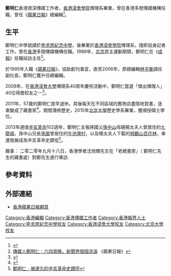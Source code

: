 '''鄭明仁'''{{BD|1954年||}}香港資深傳媒工作者，[[香港浸會學院|香港浸會學院]]傳理系畢業，曾在香港多間傳媒機構任職，曾任《[[蘋果日報_(香港)|蘋果日報]]》總編輯<ref>{{Cite web |url=http://news.bbc.co.uk/chinese/trad/hi/newsid_7490000/newsid_7496800/7496873.stm |title=香港記者被拒入境中國理由遭質疑 |accessdate=2009-08-22 |archive-date=2016-03-07 |archive-url=https://web.archive.org/web/20160307063848/http://news.bbc.co.uk/chinese/trad/hi/newsid_7490000/newsid_7496800/7496873.stm |dead-url=no }}</ref>。

==生平==
鄭明仁中學就讀於[[李求恩紀念中學|李求恩紀念中學]]，後畢業於[[香港浸會學院|香港浸會學院]]傳理系，隨即投身記者工作，曾在[[香港|香港]]多間傳媒機構任職。1989年，[[北京|北京]]民主運動期間，鄭明仁在《[[成報|成報]]》任職採訪主任<ref>[http://hk.apple.nextmedia.com/realtime/news/20140517/52484497 傳媒人鄭明仁：六四當晚，新聞界個個流淚] {{Wayback|url=http://hk.apple.nextmedia.com/realtime/news/20140517/52484497 |date=20141020220020 }}《蘋果日報》</ref>。

於1995年入職《[[蘋果日報_(香港)|蘋果日報]]》，協助創刊事宜，直至2006年，原總編輯[[林平衡|林平衡]]調任副社長，鄭明仁獲升任總編輯。

2008年，在[[香港浸會大學|香港浸會大學]]傳理系40周年慶祝活動中，鄭明仁當選「傑出傳理人」40位得獎校友之一<ref>{{Cite web |url=http://www.coms.hkbu.edu.hk/~40th/events_awards_DACA.html |title=「傑出傳理人」的四十位得獎校友 |accessdate=2009-08-22 |archive-date=2011-03-22 |archive-url=https://web.archive.org/web/20110322031812/http://www.coms.hkbu.edu.hk/~40th/events_awards_DACA.html |dead-url=no }}</ref>。

2011年，57歲的鄭明仁提早退休，其後每天在不同區域的舊物店盡情地買書，逐漸變成了藏書家<ref>{{Cite web |url=http://hongkongcultures.blogspot.hk/2014/08/blog-post_26.html |title=「你講得出的作家，我都有簽名本。」──訪藏書家鄭明仁 |accessdate=2014-10-16 |archive-date=2014-10-19 |archive-url=https://web.archive.org/web/20141019221254/http://hongkongcultures.blogspot.hk/2014/08/blog-post_26.html |dead-url=no }}</ref>。期間潛修歷史，2015年[[北京大學|北京大學]]歷史學系畢業，獲頒授碩士學位。

2013年適值[[辛亥革命|辛亥革命]]102週年，鄭明仁主張將國父[[孫中山|孫中山]]母親楊太夫人曾居住的[[九龍城|九龍城]]，孫中山兄長[[孫眉|孫眉]]曾居住的[[牛池灣村|牛池灣村]]，以及楊太夫人下藍的[[飛鵝山|飛鵝山]][[百花林|百花林]]，串連發展成為辛亥革命史蹟徑<ref>[http://news.sina.com.hk/news/20131015/-9-3090485/1.html 鄭明仁﹕被遺忘的辛亥革命史蹟徑]{{dead link|date=十一月 2017 |bot=InternetArchiveBot }}</ref>。

趣事：
二零二零年九月十八日，香港學者沈旭輝先生在「老總書房」（ 鄭明仁先生的藏書處）對鄭先生進行專訪.

==參考資料==
{{reflist}}

==外部連結==
* [http://hk.apple.nextmedia.com/template/apple/sec_main.php 香港蘋果日報網頁] {{Wayback|url=http://hk.apple.nextmedia.com/template/apple/sec_main.php |date=20090822222200}}

{{DEFAULTSORT:Cheng}}
[[Category:香港編輯|Category:香港編輯]]
[[Category:香港傳媒工作者|Category:香港傳媒工作者]]
[[Category:香港報界人士|Category:香港報界人士]]
[[Category:李求恩紀念中學校友|Category:李求恩紀念中學校友]]
[[Category:香港浸會大學校友|Category:香港浸會大學校友]]
[[Category:北京大學校友|Category:北京大學校友]]